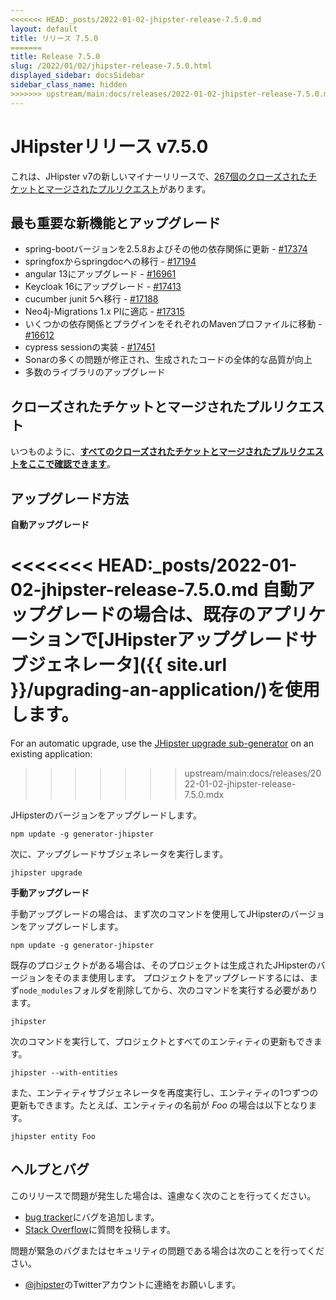 ```yaml
---
<<<<<<< HEAD:_posts/2022-01-02-jhipster-release-7.5.0.md
layout: default
title: リリース 7.5.0
=======
title: Release 7.5.0
slug: /2022/01/02/jhipster-release-7.5.0.html
displayed_sidebar: docsSidebar
sidebar_class_name: hidden
>>>>>>> upstream/main:docs/releases/2022-01-02-jhipster-release-7.5.0.mdx
---
```


JHipsterリリース v7.5.0
==================

これは、JHipster v7の新しいマイナーリリースで、[267個のクローズされたチケットとマージされたプルリクエスト](https://github.com/jhipster/generator-jhipster/issues?q=milestone%3A7.5.0+is%3Aclosed)があります。


最も重要な新機能とアップグレード
--------------

- spring-bootバージョンを2.5.8およびその他の依存関係に更新 - [#17374](https://github.com/jhipster/generator-jhipster/pull/17374)
- springfoxからspringdocへの移行 - [#17194](https://github.com/jhipster/generator-jhipster/pull/17194)
- angular 13にアップグレード - [#16961](https://github.com/jhipster/generator-jhipster/pull/16961)
- Keycloak 16にアップグレード - [#17413](https://github.com/jhipster/generator-jhipster/pull/17413)
- cucumber junit 5へ移行 - [#17188](https://github.com/jhipster/generator-jhipster/pull/17188)
- Neo4j-Migrations 1.x PIに適応 - [#17315](https://github.com/jhipster/generator-jhipster/pull/17315)
- いくつかの依存関係とプラグインをそれぞれのMavenプロファイルに移動 - [#16612](https://github.com/jhipster/generator-jhipster/pull/16612)
- cypress sessionの実装 - [#17451](https://github.com/jhipster/generator-jhipster/pull/17451)
- Sonarの多くの問題が修正され、生成されたコードの全体的な品質が向上
- 多数のライブラリのアップグレード

クローズされたチケットとマージされたプルリクエスト
------------
いつものように、__[すべてのクローズされたチケットとマージされたプルリクエストをここで確認できます](https://github.com/jhipster/generator-jhipster/issues?q=milestone%3A7.5.0+is%3Aclosed)__。

アップグレード方法
------------

**自動アップグレード**

<<<<<<< HEAD:_posts/2022-01-02-jhipster-release-7.5.0.md
自動アップグレードの場合は、既存のアプリケーションで[JHipsterアップグレードサブジェネレータ]({{ site.url }}/upgrading-an-application/)を使用します。
=======
For an automatic upgrade, use the [JHipster upgrade sub-generator](/upgrading-an-application/) on an existing application:
>>>>>>> upstream/main:docs/releases/2022-01-02-jhipster-release-7.5.0.mdx

JHipsterのバージョンをアップグレードします。

```
npm update -g generator-jhipster
```

次に、アップグレードサブジェネレータを実行します。

```
jhipster upgrade
```

**手動アップグレード**

手動アップグレードの場合は、まず次のコマンドを使用してJHipsterのバージョンをアップグレードします。

```
npm update -g generator-jhipster
```

既存のプロジェクトがある場合は、そのプロジェクトは生成されたJHipsterのバージョンをそのまま使用します。
プロジェクトをアップグレードするには、まず`node_modules`フォルダを削除してから、次のコマンドを実行する必要があります。

```
jhipster
```

次のコマンドを実行して、プロジェクトとすべてのエンティティの更新もできます。

```
jhipster --with-entities
```

また、エンティティサブジェネレータを再度実行し、エンティティの1つずつの更新もできます。たとえば、エンティティの名前が _Foo_ の場合は以下となります。

```
jhipster entity Foo
```


ヘルプとバグ
--------------

このリリースで問題が発生した場合は、遠慮なく次のことを行ってください。

- [bug tracker](https://github.com/jhipster/generator-jhipster/issues?state=open)にバグを追加します。
- [Stack Overflow](http://stackoverflow.com/tags/jhipster/info)に質問を投稿します。

問題が緊急のバグまたはセキュリティの問題である場合は次のことを行ってください。

- [@jhipster](https://twitter.com/jhipster)のTwitterアカウントに連絡をお願いします。
